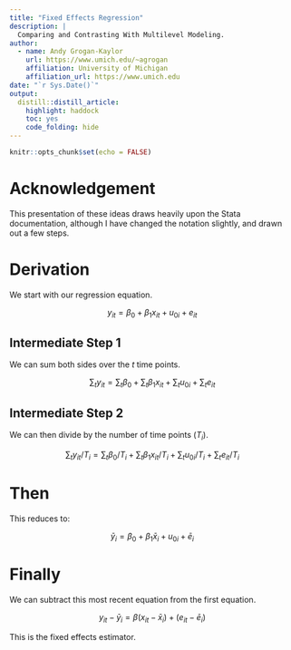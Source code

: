 ```yaml
---
title: "Fixed Effects Regression"
description: |
  Comparing and Contrasting With Multilevel Modeling.
author:
  - name: Andy Grogan-Kaylor
    url: https://www.umich.edu/~agrogan
    affiliation: University of Michigan
    affiliation_url: https://www.umich.edu
date: "`r Sys.Date()`"
output: 
  distill::distill_article:
    highlight: haddock
    toc: yes
    code_folding: hide
---
```


```r

knitr::opts_chunk$set(echo = FALSE)

```

# Acknowledgement

This presentation of these ideas draws heavily upon the Stata documentation, although I have changed the notation slightly, and drawn out a few steps.

# Derivation

We start with our regression equation.

$$y_{it} = \beta_0 + \beta_1 x_{it} + u_{0i} + e_{it}$$

## Intermediate Step 1

We can sum both sides over the $t$ time points.

$$\sum_{t} y_{it} = \sum_{t} \beta_0 + \sum_{t} \beta_1 x_{it} + \sum_{t} u_{0i} + \sum_{t} e_{it}$$

## Intermediate Step 2

We can then divide by the number of time points ($T_i$).

$$\sum_{t} y_{it} / T_i = \sum_{t} \beta_0 / T_i + \sum_{t} \beta_1 x_{it} / T_i + \sum_{t} u_{0i} / T_i + \sum_{t} e_{it} / T_i$$

# Then

This reduces to:

$$\bar y_i = \beta_0 + \beta_1 \bar x_i + u_{0i} + \bar e_i$$

# Finally

We can subtract this most recent equation from the first equation.

$$y_{it} - \bar y_i = \beta (x_{it} - \bar x_i) + (e_{it} - \bar e_i)$$

This is the fixed effects estimator.









